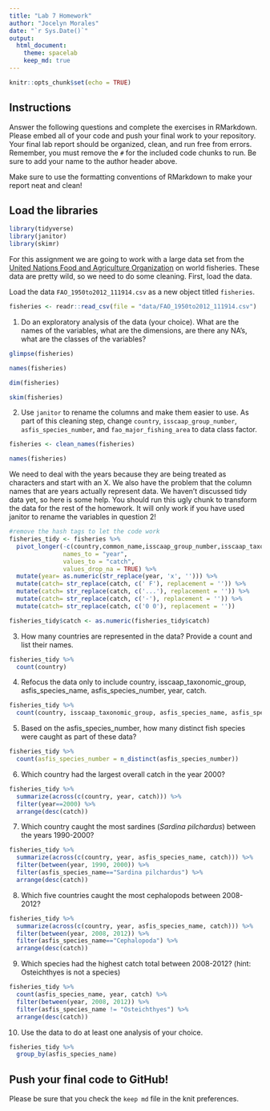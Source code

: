 ```yaml
---
title: "Lab 7 Homework"
author: "Jocelyn Morales"
date: "`r Sys.Date()`"
output:
  html_document: 
    theme: spacelab
    keep_md: true
---
```


```r
knitr::opts_chunk$set(echo = TRUE)
```

## Instructions
Answer the following questions and complete the exercises in RMarkdown. Please embed all of your code and push your final work to your repository. Your final lab report should be organized, clean, and run free from errors. Remember, you must remove the `#` for the included code chunks to run. Be sure to add your name to the author header above.  

Make sure to use the formatting conventions of RMarkdown to make your report neat and clean!  

## Load the libraries
```r
library(tidyverse)
library(janitor)
library(skimr)
```

For this assignment we are going to work with a large data set from the [United Nations Food and Agriculture Organization](http://www.fao.org/about/en/) on world fisheries. These data are pretty wild, so we need to do some cleaning. First, load the data.  

Load the data `FAO_1950to2012_111914.csv` as a new object titled `fisheries`.
```r
fisheries <- readr::read_csv(file = "data/FAO_1950to2012_111914.csv")
```

1. Do an exploratory analysis of the data (your choice). What are the names of the variables, what are the dimensions, are there any NA's, what are the classes of the variables?  
```r
glimpse(fisheries)
```

```r
names(fisheries)
```

```r
dim(fisheries)
```

```r
skim(fisheries)
```

2. Use `janitor` to rename the columns and make them easier to use. As part of this cleaning step, change `country`, `isscaap_group_number`, `asfis_species_number`, and `fao_major_fishing_area` to data class factor. 
```r
fisheries <- clean_names(fisheries)
```

```r
names(fisheries)
```

We need to deal with the years because they are being treated as characters and start with an X. We also have the problem that the column names that are years actually represent data. We haven't discussed tidy data yet, so here is some help. You should run this ugly chunk to transform the data for the rest of the homework. It will only work if you have used janitor to rename the variables in question 2!  
```r
#remove the hash tags to let the code work
fisheries_tidy <- fisheries %>% 
  pivot_longer(-c(country,common_name,isscaap_group_number,isscaap_taxonomic_group,asfis_species_number,asfis_species_name,fao_major_fishing_area,measure),
               names_to = "year",
               values_to = "catch",
               values_drop_na = TRUE) %>% 
  mutate(year= as.numeric(str_replace(year, 'x', ''))) %>% 
  mutate(catch= str_replace(catch, c(' F'), replacement = '')) %>% 
  mutate(catch= str_replace(catch, c('...'), replacement = '')) %>% 
  mutate(catch= str_replace(catch, c('-'), replacement = '')) %>% 
  mutate(catch= str_replace(catch, c('0 0'), replacement = ''))

fisheries_tidy$catch <- as.numeric(fisheries_tidy$catch)
```

3. How many countries are represented in the data? Provide a count and list their names.
```r
fisheries_tidy %>% 
  count(country)
```

4. Refocus the data only to include country, isscaap_taxonomic_group, asfis_species_name, asfis_species_number, year, catch.
```r
fisheries_tidy %>% 
  count(country, isscaap_taxonomic_group, asfis_species_name, asfis_species_number, year, catch)
```

5. Based on the asfis_species_number, how many distinct fish species were caught as part of these data?
```r
fisheries_tidy %>% 
  count(asfis_species_number = n_distinct(asfis_species_number))
```

6. Which country had the largest overall catch in the year 2000?

```r
fisheries_tidy %>% 
  summarize(across(c(country, year, catch))) %>% 
  filter(year==2000) %>% 
  arrange(desc(catch))
```


7. Which country caught the most sardines (_Sardina pilchardus_) between the years 1990-2000?
```r
fisheries_tidy %>% 
  summarize(across(c(country, year, asfis_species_name, catch))) %>% 
  filter(between(year, 1990, 2000)) %>% 
  filter(asfis_species_name=="Sardina pilchardus") %>% 
  arrange(desc(catch))
```

8. Which five countries caught the most cephalopods between 2008-2012?
```r
fisheries_tidy %>% 
  summarize(across(c(country, year, asfis_species_name, catch))) %>% 
  filter(between(year, 2008, 2012)) %>% 
  filter(asfis_species_name=="Cephalopoda") %>% 
  arrange(desc(catch))
```

9. Which species had the highest catch total between 2008-2012? (hint: Osteichthyes is not a species)
```r
fisheries_tidy %>% 
  count(asfis_species_name, year, catch) %>% 
  filter(between(year, 2008, 2012)) %>% 
  filter(asfis_species_name != "Osteichthyes") %>% 
  arrange(desc(catch))
```

10. Use the data to do at least one analysis of your choice.
```r
fisheries_tidy %>% 
  group_by(asfis_species_name)
```


## Push your final code to GitHub!
Please be sure that you check the `keep md` file in the knit preferences.   